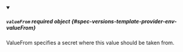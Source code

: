 


<details className="config-field" data-expandable="true" open>
<summary>

##### `valueFrom` <span className="config-field-required" data-required="false">required</span> <span className="config-field-type">object</span> <span className="config-field-default"></span> <span className="config-field-enum"></span> {#spec-versions-template-provider-env-valueFrom}

ValueFrom specifies a secret where this value should be taken from.

</summary>

<PartialValueFromreference />


</details>
